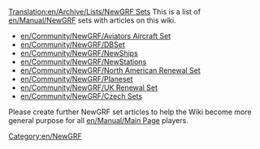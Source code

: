 [[Translation:en/Archive/Lists/NewGRF Sets]]
This is a list of [[en/Manual/NewGRF]] sets with articles on this wiki.

*[[en/Community/NewGRF/Aviators Aircraft Set]]
*[[en/Community/NewGRF/DBSet]]
*[[en/Community/NewGRF/NewShips]]
*[[en/Community/NewGRF/NewStations]]
*[[en/Community/NewGRF/North American Renewal Set]]
*[[en/Community/NewGRF/Planeset]]
*[[en/Community/NewGRF/UK Renewal Set]]
*[[en/Community/NewGRF/Czech Sets]]

Please create further NewGRF set articles to help the Wiki become more general purpose for all [[en/Manual/Main Page]] players.

[[Category:en/NewGRF]]